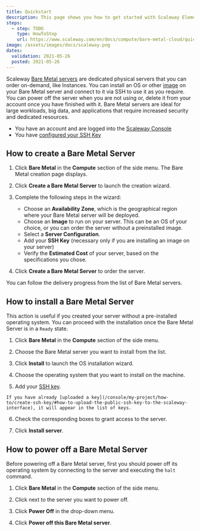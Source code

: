 ```yaml
---
title: Quickstart
description: This page shows you how to get started with Scaleway Elements Bare Metal servers.
steps:
  - step: TODO
    type: HowToStep
    url: https://www.scaleway.com/en/docs/compute/bare-metal-cloud/quickstart
image: /assets/images/docs/scaleway.png
dates:
  validation: 2021-05-26
  posted: 2021-05-26
---
```


Scaleway [Bare Metal servers](/compute/bare-metal-cloud/concepts/#bare-metal-server) are dedicated physical servers that you can order on-demand, like Instances. You can install an OS or other [image](/compute/bare-metal-cloud/concepts/#image) on your Bare Metal server and connect to it via SSH to use it as you require. You can power off the server when you are not using or, delete it from your account once you have finished with it. Bare Metal servers are ideal for large workloads, big data, and applications that require increased security and dedicated resources.

<Message type="requirement">

  - You have an account and are logged into the [Scaleway Console](https://console.scaleway.com) 
  - You have [configured your SSH Key](/console/my-project/how-to/create-ssh-key)

</Message>

## How to create a Bare Metal Server

1. Click **Bare Metal** in the **Compute** section of the side menu. The Bare Metal creation page displays.

2. Click **Create a Bare Metal Server** to launch the creation wizard.

3. Complete the following steps in the wizard: 

    - Choose an **Availability Zone**, which is the geographical region where your Bare Metal server will be deployed.
    - Choose an **Image** to run on your server. This can be an OS of your choice, or you can order the server without a preinstalled image.
    - Select a **Server Configuration**. 
    - Add your **SSH Key** (necessary only if you are installing an image on your server)
    - Verify the **Estimated Cost** of your server, based on the specifications you chose.

4. Click **Create a Bare Metal Server** to order the server.

You can follow the delivery progress from the list of Bare Metal servers.

## How to install a Bare Metal Server

<Message type="note">

This action is useful if you created your server without a pre-installed operating system. You can proceed with the installation once the Bare Metal Server is in a `Ready` state.

</Message>

1. Click **Bare Metal** in the **Compute** section of the side menu.

2. Choose the Bare Metal server you want to install from the list.

3. Click **Install** to launch the OS installation wizard.

4. Choose the operating system that you want to install on the machine.

5. Add your [SSH key](/console/my-account/concepts/#ssh-key).

  <Message type="note">

    If you have already [uploaded a key](/console/my-project/how-to/create-ssh-key/#how-to-upload-the-public-ssh-key-to-the-scaleway-interface), it will appear in the list of keys.

  </Message>

6. Check the corresponding boxes to grant access to the server.

7. Click **Install server**.

## How to power off a Bare Metal Server

<Message type="note">

  Before powering off a Bare Metal server, first you should power off its operating system by connecting to the server and executing the `halt` command.

</Message>

1. Click **Bare Metal** in the **Compute** section of the side menu.

2. Click <Icon name="more" /> next to the server you want to power off.

3. Click **Power Off** in the drop-down menu.

4. Click **Power off this Bare Metal server**.
